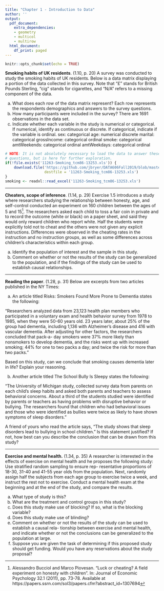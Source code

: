 ```yaml
---
title: "Chapter 1 - Introduction to Data"
author: ''
output:
  pdf_document:
    extra_dependencies:
    - geometry
    - multicol
    - multirow
  html_document:
    df_print: paged
---
```


```r
knitr::opts_chunk$set(echo = TRUE)
```

**Smoking habits of UK residents**. (1.10, p. 20) A survey was conducted to study the smoking habits of UK residents. Below is a data matrix displaying a portion of the data collected in this survey. Note that "$\pounds$" stands for British Pounds Sterling, "cig" stands for cigarettes, and "N/A" refers to a missing component of the data.

\begin{center}
\scriptsize{
\begin{tabular}{rccccccc}
\hline
	& sex 	 & age 	& marital 	& grossIncome 					     & smoke & amtWeekends	& amtWeekdays \\ 
\hline
1 	& Female & 42 	& Single 	& Under $\pounds$2,600 			     & Yes 	 & 12 cig/day   & 12 cig/day \\ 
2 	& Male	 & 44	& Single 	& $\pounds$10,400 to $\pounds$15,600 & No	 & N/A 			& N/A \\ 
3 	& Male 	 & 53 	& Married   & Above $\pounds$36,400 		     & Yes 	 & 6 cig/day 	& 6 cig/day \\ 
\vdots & \vdots & \vdots & \vdots & \vdots 				             & \vdots & \vdots 	    & \vdots \\ 
1691 & Male  & 40   & Single 	& $\pounds$2,600 to $\pounds$5,200   & Yes 	 & 8 cig/day 	& 8 cig/day \\   
\hline
\end{tabular}
}
\end{center}


(a) What does each row of the data matrix represent?
      Each row represents the respondents demographics and answers to the survey questions.
(b) How many participants were included in the survey?
      There are 1691 observations in the data set.
(c) Indicate whether each variable in the study is numerical or categorical. If numerical, identify as continuous or discrete. If categorical, indicate if the variable is ordinal.
      sex: categorical
      age: numerical discrete
      marital: categorical
      grossIncome: categorical ordinal
      smoke: categorical
      amtWeekends: categorical ordinal
      amtWeekdays: categorical ordinal

```r
# NOTE: It is not absolutely necessary to load the data to answer these 
# questions, but is here for further exploration. 
if(!file.exists('11263-Smoking_tcm86-13253.xls')) {
	download.file('https://github.com/jbryer/DATA606Fall2019/blob/master/course_data/11263-Smoking_tcm86-13253.xls?raw=true', 
				  destfile = '11263-Smoking_tcm86-13253.xls')
}
smoking <- readxl::read_excel('11263-Smoking_tcm86-13253.xls')
```


--------------------------------------------------------------------------------

\clearpage

**Cheaters, scope of inference**. (1.14, p. 29) Exercise 1.5 introduces a study where researchers studying the relationship between honesty, age, and self-control conducted an experiment on 160 children between the ages of 5 and 15[^1]. The researchers asked each child to toss a fair coin in private and to record the outcome (white or black) on a paper sheet, and said they would only reward children who report white. Half the students were explicitly told not to cheat and the others were not given any explicit instructions. Differences were observed in the cheating rates in the instruction and no instruction groups, as well as some differences across children's characteristics within each group.

(a) Identify the population of interest and the sample in this study.
(b) Comment on whether or not the results of the study can be generalized to the population, and
if the findings of the study can be used to establish causal relationships.

[^1]: Alessandro Bucciol and Marco Piovesan. "Luck or cheating? A field experiment on honesty with children". In: Journal of Economic Psychology 32.1 (2011), pp. 73-78. Available at https://papers.ssrn.com/sol3/papers.cfm?abstract_id=1307694



--------------------------------------------------------------------------------

\clearpage

**Reading the paper**. (1.28, p. 31) Below are excerpts from two articles published in the NY Times:

(a) An article titled Risks: Smokers Found More Prone to Dementia states the following:

"Researchers analyzed data from 23,123 health plan members who participated in a voluntary exam and health behavior survey from 1978 to 1985, when they were 50-60 years old. 23 years later, about 25% of the group had dementia, including 1,136 with Alzheimer's disease and 416 with vascular dementia. After adjusting for other factors, the researchers concluded that pack-a- day smokers were 37% more likely than nonsmokers to develop dementia, and the risks went up with increased smoking; 44% for one to two packs a day; and twice the risk for more than two packs."

Based on this study, can we conclude that smoking causes dementia later in life? Explain your reasoning.

(b) Another article titled The School Bully Is Sleepy states the following:

"The University of Michigan study, collected survey data from parents on each child's sleep habits and asked both parents and teachers to assess behavioral concerns. About a third of the students studied were identified by parents or teachers as having problems with disruptive behavior or bullying. The researchers found that children who had behavioral issues and those who were identified as bullies were twice as likely to have shown symptoms of sleep disorders."

A friend of yours who read the article says, "The study shows that sleep disorders lead to bullying in school children." Is this statement justified? If not, how best can you describe the conclusion that can be drawn from this study?





--------------------------------------------------------------------------------

\clearpage

**Exercise and mental health.** (1.34, p. 35) A researcher is interested in the effects of exercise on mental health and he proposes the following study: Use stratified random sampling to ensure rep- resentative proportions of 18-30, 31-40 and 41-55 year olds from the population. Next, randomly assign half the subjects from each age group to exercise twice a week, and instruct the rest not to exercise. Conduct a mental health exam at the beginning and at the end of the study, and compare the results.

(a) What type of study is this?
(b) What are the treatment and control groups in this study?
(c) Does this study make use of blocking? If so, what is the blocking variable?
(d) Does this study make use of blinding?
(e) Comment on whether or not the results of the study can be used to establish a causal rela- tionship between exercise and mental health, and indicate whether or not the conclusions can be generalized to the population at large.
(f) Suppose you are given the task of determining if this proposed study should get funding. Would you have any reservations about the study proposal?





